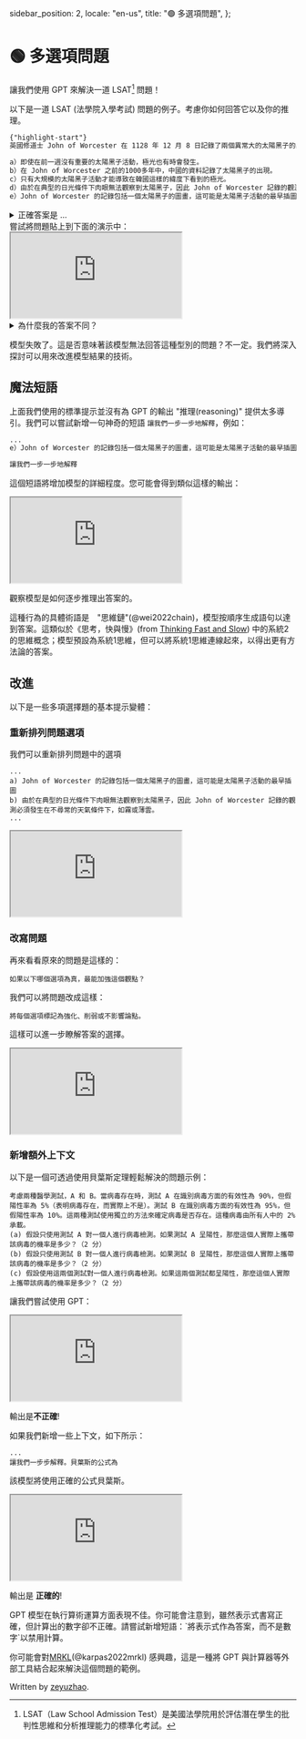   sidebar_position: 2,
  locale: "en-us",
  title: "🟢 多選項問題",
};

# 🟢 多選項問題

讓我們使用 GPT 來解決一道 LSAT[^1] 問題！

[^1]: LSAT（Law School Admission Test）是美國法學院用於評估潛在學生的批判性思維和分析推理能力的標準化考試。

以下是一道 LSAT (法學院入學考試) 問題的例子。考慮你如何回答它以及你的推理。

```md
{"highlight-start"}
英國修道士 John of Worcester 在 1128 年 12 月 8 日記錄了兩個異常大的太陽黑子的出現。五天後，韓國南部觀察到了一個明亮的極光。太陽黑子活動通常在平均五天的時間段之後，極光出現。因此，韓國的觀測有助於證實 John of Worcester 的觀測。以下哪項是正確的，如果是正確的，最能加強這個觀點？

a）即使在前一週沒有重要的太陽黑子活動，極光也有時會發生。
b）在 John of Worcester 之前的1000多年中，中國的資料記錄了太陽黑子的出現。
c）只有大規模的太陽黑子活動才能導致在韓國這樣的緯度下看到的極光。
d）由於在典型的日光條件下肉眼無法觀察到太陽黑子，因此 John of Worcester 記錄的觀測必須發生在不尋常的天氣條件下，如霧或薄雲。
e）John of Worcester 的記錄包括一個太陽黑子的圖畫，這可能是太陽黑子活動的最早插圖。
```

<details>
  <summary>正確答案是 ...</summary>
  c）只有大規模的太陽黑子活動才能導致在韓國這樣的緯度下看到的極光。
</details>
嘗試將問題貼上到下面的演示中：

<iframe
  src="https://embed.learnprompting.org/embed?config=eyJ0b3BQIjowLCJ0ZW1wZXJhdHVyZSI6MCwibWF4VG9rZW5zIjoyNTYsIm91dHB1dCI6ImXvvIlKb2huIG9mIFdvcmNlc3RlciDnmoTorrDlvZXljIXmi6zkuIDkuKrlpKrpmLPpu5HlrZDnmoTlm77nlLvvvIzov5nlj6%2Fog73mmK%2FlpKrpmLPpu5HlrZDmtLvliqjnmoTmnIDml6nmj5Llm77jgIIiLCJwcm9tcHQiOiLoi7Hlm73kv67pgZPlo6sgSm9obiBvZiBXb3JjZXN0ZXIg5ZyoIDExMjgg5bm0IDEyIOaciCA4IOaXpeiusOW9leS6huS4pOS4quW8guW4uOWkp%2BeahOWkqumYs%2Bm7keWtkOeahOWHuueOsOOAguS6lOWkqeWQju%2B8jOmfqeWbveWNl%2BmDqOinguWvn%2BWIsOS6huS4gOS4quaYjuS6rueahOaegeWFieOAguWkqumYs%2Bm7keWtkOa0u%2BWKqOmAmuW4uOWcqOW5s%2BWdh%2BS6lOWkqeeahOaXtumXtOauteS5i%2BWQju%2B8jOaegeWFieWHuueOsOOAguWboOatpO%2B8jOmfqeWbveeahOingua1i%2BacieWKqeS6juivgeWuniBKb2huIG9mIFdvcmNlc3RlciDnmoTop4LmtYvjgILku6XkuIvlk6rpobnmmK%2FmraPnoa7nmoTvvIzlpoLmnpzmmK%2FmraPnoa7nmoTvvIzmnIDog73liqDlvLrov5nkuKrop4LngrnvvJ9cbiBh77yJ5Y2z5L2%2F5Zyo5YmN5LiA5ZGo5rKh5pyJ6YeN6KaB55qE5aSq6Ziz6buR5a2Q5rS75Yqo77yM5p6B5YWJ5Lmf5pyJ5pe25Lya5Y%2BR55Sf44CCXG4gYu%2B8ieWcqCBKb2huIG9mIFdvcmNlc3RlciDkuYvliY3nmoQxMDAw5aSa5bm05Lit77yM5Lit5Zu955qE6LWE5paZ6K6w5b2V5LqG5aSq6Ziz6buR5a2Q55qE5Ye6546w44CCXG4gY%2B%2B8ieWPquacieWkp%2BinhOaooeeahOWkqumYs%2Bm7keWtkOa0u%2BWKqOaJjeiDveWvvOiHtOWcqOmfqeWbvei%2Fmeagt%2BeahOe6rOW6puS4i%2Beci%2BWIsOeahOaegeWFieOAglxuIGTvvInnlLHkuo7lnKjlhbjlnovnmoTml6XlhYnmnaHku7bkuIvogonnnLzml6Dms5Xop4Llr5%2FliLDlpKrpmLPpu5HlrZDvvIzlm6DmraQgSm9obiBvZiBXb3JjZXN0ZXIg6K6w5b2V55qE6KeC5rWL5b%2BF6aG75Y%2BR55Sf5Zyo5LiN5a%2B75bi455qE5aSp5rCU5p2h5Lu25LiL77yM5aaC6Zu%2B5oiW6JaE5LqR44CCXG4gZe%2B8iUpvaG4gb2YgV29yY2VzdGVyIOeahOiusOW9leWMheaLrOS4gOS4quWkqumYs%2Bm7keWtkOeahOWbvueUu%2B%2B8jOi%2FmeWPr%2BiDveaYr%2BWkqumYs%2Bm7keWtkOa0u%2BWKqOeahOacgOaXqeaPkuWbvuOAgiIsIm1vZGVsIjoidGV4dC1kYXZpbmNpLTAwMyJ9"
  style={{
    width: "100%",
    height: "500px",
    border: "0",
    borderRadius: "4px",
    overflow: "hidden",
  }}
  sandbox="allow-forms allow-modals allow-popups allow-presentation allow-same-origin allow-scripts"
></iframe>

<details scheme='warning'>
<summary>
為什麼我的答案不同？
</summary>
您的答案可能會因為以下原因而不同：

1）基礎模型 GPT-3 的更新
2）文字生成過程中的隨機性。我們可以透過將

<a href="https://beta.openai.com/docs/api-reference/completions/create#completions/create-temperature">
  temperature
</a>
設定為 0 來使輸出更加一致。

</details>

模型失敗了。這是否意味著該模型無法回答這種型別的問題？不一定。我們將深入探討可以用來改進模型結果的技術。

## 魔法短語

上面我們使用的標準提示並沒有為 GPT 的輸出 "推理(reasoning)" 提供太多導引。我們可以嘗試新增一句神奇的短語 `讓我們一步一步地解釋`，例如：

```markdown
...
e）John of Worcester 的記錄包括一個太陽黑子的圖畫，這可能是太陽黑子活動的最早插圖。

讓我們一步一步地解釋
```

這個短語將增加模型的詳細程度。您可能會得到類似這樣的輸出：

<iframe
  src="https://embed.learnprompting.org/embed?config=eyJtb2RlbCI6InRleHQtZGF2aW5jaS0wMDMiLCJwcm9tcHQiOiLoi7Hlm73kv67pgZPlo6sgSm9obiBvZiBXb3JjZXN0ZXIg5ZyoIDExMjgg5bm0IDEyIOaciCA4IOaXpeiusOW9leS6huS4pOS4quW8guW4uOWkp%2BeahOWkqumYs%2Bm7keWtkOeahOWHuueOsOOAguS6lOWkqeWQju%2B8jOmfqeWbveWNl%2BmDqOinguWvn%2BWIsOS6huS4gOS4quaYjuS6rueahOaegeWFieOAguWkqumYs%2Bm7keWtkOa0u%2BWKqOmAmuW4uOWcqOW5s%2BWdh%2BS6lOWkqeeahOaXtumXtOauteS5i%2BWQju%2B8jOaegeWFieWHuueOsOOAguWboOatpO%2B8jOmfqeWbveeahOingua1i%2BacieWKqeS6juivgeWuniBKb2huIG9mIFdvcmNlc3RlciDnmoTop4LmtYvjgILku6XkuIvlk6rpobnmmK%2FmraPnoa7nmoTvvIzlpoLmnpzmmK%2FmraPnoa7nmoTvvIzmnIDog73liqDlvLrov5nkuKrop4LngrnvvJ9cbmHvvInljbPkvb%2FlnKjliY3kuIDlkajmsqHmnInph43opoHnmoTlpKrpmLPpu5HlrZDmtLvliqjvvIzmnoHlhYnkuZ%2FmnInml7bkvJrlj5HnlJ%2FjgIJcbmLvvInlnKggSm9obiBvZiBXb3JjZXN0ZXIg5LmL5YmN55qEMTAwMOWkmuW5tOS4re%2B8jOS4reWbveeahOi1hOaWmeiusOW9leS6huWkqumYs%2Bm7keWtkOeahOWHuueOsOOAglxuY%2B%2B8ieWPquacieWkp%2BinhOaooeeahOWkqumYs%2Bm7keWtkOa0u%2BWKqOaJjeiDveWvvOiHtOWcqOmfqeWbvei%2Fmeagt%2BeahOe6rOW6puS4i%2Beci%2BWIsOeahOaegeWFieOAglxuZO%2B8ieeUseS6juWcqOWFuOWei%2BeahOaXpeWFieadoeS7tuS4i%2BiCieecvOaXoOazleinguWvn%2BWIsOWkqumYs%2Bm7keWtkO%2B8jOWboOatpCBKb2huIG9mIFdvcmNlc3RlciDorrDlvZXnmoTop4LmtYvlv4Xpobvlj5HnlJ%2FlnKjkuI3lr7vluLjnmoTlpKnmsJTmnaHku7bkuIvvvIzlpoLpm77miJboloTkupHjgIJcbmXvvIlKb2huIG9mIFdvcmNlc3RlciDnmoTorrDlvZXljIXmi6zkuIDkuKrlpKrpmLPpu5HlrZDnmoTlm77nlLvvvIzov5nlj6%2Fog73mmK%2FlpKrpmLPpu5HlrZDmtLvliqjnmoTmnIDml6nmj5Llm77jgILorqnmiJHku6zkuIDmraXkuIDmraXlnLDop6Pph4oiLCJvdXRwdXQiOiJB77yJ5q2k6YCJ6aG55piv5LiN5q2j56Gu55qE44CC6L%2BZ5Liq562U5qGI5bm25rKh5pyJ5Yqg5by66KeC54K577yM5Zug5Li65a6D5o%2BQ5Ye65LqG5p6B5YWJ55qE5Y%2Bm5LiA56eN6Kej6YeK44CCXG5C77yJ5q2k6YCJ6aG55piv5LiN5q2j56Gu55qE44CC6L%2BZ5Liq562U5qGI5bm25rKh5pyJ5Yqg5by66KeC54K577yM5Zug5Li65a6D5LiO5aSq6Ziz6buR5a2Q5rS75Yqo5ZKM5p6B5YWJ6KeC5rWL5LmL6Ze055qE6IGU57O75peg5YWz44CCXG5D77yJ5q2k6YCJ6aG55piv5q2j56Gu55qE44CC6L%2BZ5Liq562U5qGI6YCa6L%2BH6KGo5piOIEpvaG4gb2YgV29yY2VzdGVyIOiusOW9leeahOWkqumYs%2Bm7keWtkOa0u%2BWKqOaYr%2Bingua1i%2BWIsOeahOS6lOWkqeWQjuWcqOmfqeWbveeci%2BWIsOeahOaegeWFieeahOWOn%2BWboO%2B8jOS7juiAjOWKoOW8uuS6huingueCueOAglxuRO%2B8ieatpOmAiemhueaYr%2BS4jeato%2BehrueahOOAgui%2FmeS4quetlOahiOW5tuayoeacieWKoOW8uuingueCue%2B8jOWboOS4uuWug%2BS4juWkqumYs%2Bm7keWtkOa0u%2BWKqOWSjOaegeWFieingua1i%2BS5i%2BmXtOeahOiBlOezu%2BaXoOWFs%2BOAglxuRSkg5q2k6YCJ6aG55piv5LiN5q2j56Gu55qE44CC6L%2BZ5Liq562U5qGI5LiO5aSq6Ziz6buR5a2Q5rS75Yqo5ZKM5p6B5YWJ55qE5YWz57O75peg5YWz44CC5q2j56Gu562U5qGI5pivQykg5Y%2Bq5pyJ6YeN5bqm5aSq6Ziz6buR5a2Q5rS75Yqo5omN6IO95a%2B86Ie05Zyo6Z%2Bp5Zu96L%2BZ5qC35L2O55qE57qs5bqm5LiK5Y%2Bv6KeB55qE5p6B5YWJ44CCIiwibWF4VG9rZW5zIjoyNTYsImJveFJvd3MiOjEwLCJ0ZW1wZXJhdHVyZSI6MCwidG9wUCI6MX0%3D"
  style={{
    width: "100%",
    height: "500px",
    border: "0",
    borderRadius: "4px",
    overflow: "hidden",
  }}
  sandbox="allow-forms allow-modals allow-popups allow-presentation allow-same-origin allow-scripts"
></iframe>

<p></p>

<Info>
觀察模型是如何逐步推理出答案的。

這種行為的具體術語是　"思維鏈"(@wei2022chain)，模型按順序生成語句以達到答案。這類似於《思考，快與慢》(from [Thinking Fast and Slow](https://en.wikipedia.org/wiki/Thinking,_Fast_and_Slow)) 中的系統2的思維概念；模型預設為系統1思維，但可以將系統1思維連線起來，以得出更有方法論的答案。

</Info>

## 改進

以下是一些多項選擇題的基本提示變體：

### 重新排列問題選項

我們可以重新排列問題中的選項

```
...
a) John of Worcester 的記錄包括一個太陽黑子的圖畫，這可能是太陽黑子活動的最早插圖
b) 由於在典型的日光條件下肉眼無法觀察到太陽黑子，因此 John of Worcester 記錄的觀測必須發生在不尋常的天氣條件下，如霧或薄雲。
...
```

<iframe
  src="https://embed.learnprompting.org/embed?config=eyJtb2RlbCI6InRleHQtZGF2aW5jaS0wMDMiLCJwcm9tcHQiOiLoi7Hlm73kv67pgZPlo6sgSm9obiBvZiBXb3JjZXN0ZXIg5ZyoIDExMjgg5bm0IDEyIOaciCA4IOaXpeiusOW9leS6huS4pOS4quW8guW4uOWkp%2BeahOWkqumYs%2Bm7keWtkOeahOWHuueOsOOAguS6lOWkqeWQju%2B8jOmfqeWbveWNl%2BmDqOinguWvn%2BWIsOS6huS4gOS4quaYjuS6rueahOaegeWFieOAguWkqumYs%2Bm7keWtkOa0u%2BWKqOmAmuW4uOWcqOW5s%2BWdh%2BS6lOWkqeeahOaXtumXtOauteS5i%2BWQju%2B8jOaegeWFieWHuueOsOOAguWboOatpO%2B8jOmfqeWbveeahOingua1i%2BacieWKqeS6juivgeWuniBKb2huIG9mIFdvcmNlc3RlciDnmoTop4LmtYvjgILku6XkuIvlk6rpobnmmK%2FmraPnoa7nmoTvvIzlpoLmnpzmmK%2FmraPnoa7nmoTvvIzmnIDog73liqDlvLrov5nkuKrop4LngrnvvJ9cbmHvvIlKb2huIG9mIFdvcmNlc3RlciDnmoTorrDlvZXljIXmi6zkuIDkuKrlpKrpmLPpu5HlrZDnmoTlm77nlLvvvIzov5nlj6%2Fog73mmK%2FlpKrpmLPpu5HlrZDmtLvliqjnmoTmnIDml6nmj5Llm77jgIJcbmLvvInnlLHkuo7lnKjlhbjlnovnmoTml6XlhYnmnaHku7bkuIvogonnnLzml6Dms5Xop4Llr5%2FliLDlpKrpmLPpu5HlrZDvvIzlm6DmraQgSm9obiBvZiBXb3JjZXN0ZXIg6K6w5b2V55qE6KeC5rWL5b%2BF6aG75Y%2BR55Sf5Zyo5LiN5a%2B75bi455qE5aSp5rCU5p2h5Lu25LiL77yM5aaC6Zu%2B5oiW6JaE5LqR44CCXG5j77yJ5Y2z5L2%2F5Zyo5YmN5LiA5ZGo5rKh5pyJ6YeN6KaB55qE5aSq6Ziz6buR5a2Q5rS75Yqo77yM5p6B5YWJ5Lmf5pyJ5pe25Lya5Y%2BR55Sf44CCXG5k77yJ5ZyoIEpvaG4gb2YgV29yY2VzdGVyIOS5i%2BWJjeeahDEwMDDlpJrlubTkuK3vvIzkuK3lm73nmoTotYTmlpnorrDlvZXkuoblpKrpmLPpu5HlrZDnmoTlh7rnjrDjgIJcbmXvvInlj6rmnInlpKfop4TmqKHnmoTlpKrpmLPpu5HlrZDmtLvliqjmiY3og73lr7zoh7TlnKjpn6nlm73ov5nmoLfnmoTnuqzluqbkuIvnnIvliLDnmoTmnoHlhYnjgILorqnmiJHku6zkuIDmraXkuIDmraXlnLDop6Pph4oiLCJvdXRwdXQiOiJBKSDliYrlvLEgLSDor6XpgInpobnliYrlvLHkuobop4LngrnvvIzlm6DkuLrlroPmmpfnpLrmnoHlhYnlubbkuI3kuIDlrprpnIDopoHnlLHlpKrpmLPpu5HlrZDmtLvliqjlvJXotbfvvIzogIzov5nmraPmmK%2FkvZzogIXor5Xlm77pmJDov7DnmoTop4LngrnjgIJCKSDkuI3lvbHlk40gLSDor6XpgInpobnlr7norrrngrnmsqHmnInlvbHlk43vvIzlm6DkuLrlroPkuI7lpKrpmLPpu5HlrZDlkozmnoHlhYnlh7rnjrDkuYvpl7TnmoTogZTns7vml6DlhbPjgIJDKSDlop7lvLogLSDor6XpgInpobnlop7lvLrkuoborrrngrnvvIzlm6DkuLrlroPooajmmI7lnKjpn6nlm73op4Llr5%2FliLDmnoHlhYnnmoTllK%2FkuIDmlrnms5XmmK%2FlpoLmnpzmnInlpKfop4TmqKHnmoTlpKrpmLPpu5HlrZDmtLvliqjvvIzogIzov5nlsLHmmK%2Fnuqbnv7DCt%2Bayg%2BaWr%2BeJueeahOWPkeeOsOOAgkQpIOWJiuW8sSAtIOivpemAiemhueWJiuW8seS6huingueCue%2B8jOWboOS4uuWug%2Baal%2Bekuue6pue%2FsMK35rKD5pav54m56KeC5a%2Bf5aSq6Ziz6buR5a2Q55qE5p2h5Lu25Y%2Bv6IO95LiN5Y%2Bv6Z2g77yM6L%2BZ5Y%2Bv6IO95Lya5a%2B55LuW55qE5Y%2BR546w55qE5YeG56Gu5oCn5Lqn55Sf5oCA55aR44CCRSkg5LiN5b2x5ZONIC0g6K%2Bl6YCJ6aG55a%2B56K6654K55rKh5pyJ5b2x5ZON77yM5Zug5Li65a6D5LiO5aSq6Ziz6buR5a2Q5ZKM5p6B5YWJ5Ye6546w5LmL6Ze055qE6IGU57O75peg5YWz44CCIiwibWF4VG9rZW5zIjoyNTYsImJveFJvd3MiOjEwLCJ0ZW1wZXJhdHVyZSI6MCwidG9wUCI6MX0%3D"
  style={{
    width: "100%",
    height: "500px",
    border: "0",
    borderRadius: "4px",
    overflow: "hidden",
  }}
  sandbox="allow-forms allow-modals allow-popups allow-presentation allow-same-origin allow-scripts"
></iframe>

### 改寫問題

再來看看原來的問題是這樣的：

```
如果以下哪個選項為真，最能加強這個觀點？
```

我們可以將問題改成這樣：

```
將每個選項標記為強化、削弱或不影響論點。
```

這樣可以進一步瞭解答案的選擇。

<iframe
  src="https://embed.learnprompting.org/embed?config=eyJtb2RlbCI6InRleHQtZGF2aW5jaS0wMDMiLCJwcm9tcHQiOiLoi7Hlm73kv67pgZPlo6sgSm9obiBvZiBXb3JjZXN0ZXIg5ZyoIDExMjgg5bm0IDEyIOaciCA4IOaXpeiusOW9leS6huS4pOS4quW8guW4uOWkp%2BeahOWkqumYs%2Bm7keWtkOeahOWHuueOsOOAguS6lOWkqeWQju%2B8jOmfqeWbveWNl%2BmDqOinguWvn%2BWIsOS6huS4gOS4quaYjuS6rueahOaegeWFieOAguWkqumYs%2Bm7keWtkOa0u%2BWKqOmAmuW4uOWcqOW5s%2BWdh%2BS6lOWkqeeahOaXtumXtOauteS5i%2BWQju%2B8jOaegeWFieWHuueOsOOAguWboOatpO%2B8jOmfqeWbveeahOingua1i%2BacieWKqeS6juivgeWuniBKb2huIG9mIFdvcmNlc3RlciDnmoTop4LmtYvjgILku6XkuIvlk6rpobnmmK%2FmraPnoa7nmoTvvIzlpoLmnpzmmK%2FmraPnoa7nmoTvvIzmnIDog73liqDlvLrov5nkuKrop4LngrnvvJ9cbmHvvInljbPkvb%2FlnKjliY3kuIDlkajmsqHmnInph43opoHnmoTlpKrpmLPpu5HlrZDmtLvliqjvvIzmnoHlhYnkuZ%2FmnInml7bkvJrlj5HnlJ%2FjgIJcbmLvvInlnKggSm9obiBvZiBXb3JjZXN0ZXIg5LmL5YmN55qEMTAwMOWkmuW5tOS4re%2B8jOS4reWbveeahOi1hOaWmeiusOW9leS6huWkqumYs%2Bm7keWtkOeahOWHuueOsOOAglxuY%2B%2B8ieWPquacieWkp%2BinhOaooeeahOWkqumYs%2Bm7keWtkOa0u%2BWKqOaJjeiDveWvvOiHtOWcqOmfqeWbvei%2Fmeagt%2BeahOe6rOW6puS4i%2Beci%2BWIsOeahOaegeWFieOAglxuZO%2B8ieeUseS6juWcqOWFuOWei%2BeahOaXpeWFieadoeS7tuS4i%2BiCieecvOaXoOazleinguWvn%2BWIsOWkqumYs%2Bm7keWtkO%2B8jOWboOatpCBKb2huIG9mIFdvcmNlc3RlciDorrDlvZXnmoTop4LmtYvlv4Xpobvlj5HnlJ%2FlnKjkuI3lr7vluLjnmoTlpKnmsJTmnaHku7bkuIvvvIzlpoLpm77miJboloTkupHjgIJcbmXvvIlKb2huIG9mIFdvcmNlc3RlciDnmoTorrDlvZXljIXmi6zkuIDkuKrlpKrpmLPpu5HlrZDnmoTlm77nlLvvvIzov5nlj6%2Fog73mmK%2FlpKrpmLPpu5HlrZDmtLvliqjnmoTmnIDml6nmj5Llm77jgIJcbuWwhuavj%2BS4qumAiemhueagh%2BivhuS4uuWKoOW8uuOAgeWJiuW8seaIluS4jeW9seWTjeiuuueCue%2B8jOW5tuS4gOatpeS4gOatpeino%2BmHiuOAgiIsIm91dHB1dCI6IkEpIOWJiuW8sSAtIOivpemAiemhueWJiuW8seS6huingueCue%2B8jOWboOS4uuWug%2Baal%2BekuuaegeWFieW5tuS4jeS4gOWumumcgOimgeeUseWkqumYs%2Bm7keWtkOa0u%2BWKqOW8lei1t%2B%2B8jOiAjOi%2Fmeato%2BaYr%2BS9nOiAheivleWbvumYkOi%2FsOeahOingueCueOAgkIpIOS4jeW9seWTjSAtIOivpemAiemhueWvueiuuueCueayoeacieW9seWTje%2B8jOWboOS4uuWug%2BS4juWkqumYs%2Bm7keWtkOWSjOaegeWFieWHuueOsOS5i%2BmXtOeahOiBlOezu%2BaXoOWFs%2BOAgkMpIOWinuW8uiAtIOivpemAiemhueWinuW8uuS6huiuuueCue%2B8jOWboOS4uuWug%2BihqOaYjuWcqOmfqeWbveinguWvn%2BWIsOaegeWFieeahOWUr%2BS4gOaWueazleaYr%2BWmguaenOacieWkp%2BinhOaooeeahOWkqumYs%2Bm7keWtkOa0u%2BWKqO%2B8jOiAjOi%2FmeWwseaYr%2Be6pue%2FsMK35rKD5pav54m555qE5Y%2BR546w44CCRCkg5YmK5byxIC0g6K%2Bl6YCJ6aG55YmK5byx5LqG6KeC54K577yM5Zug5Li65a6D5pqX56S657qm57%2BwwrfmsoPmlq%2Fnibnop4Llr5%2FlpKrpmLPpu5HlrZDnmoTmnaHku7blj6%2Fog73kuI3lj6%2FpnaDvvIzov5nlj6%2Fog73kvJrlr7nku5bnmoTlj5HnjrDnmoTlh4bnoa7mgKfkuqfnlJ%2FmgIDnlpHjgIJFKSDkuI3lvbHlk40gLSDor6XpgInpobnlr7norrrngrnmsqHmnInlvbHlk43vvIzlm6DkuLrlroPkuI7lpKrpmLPpu5HlrZDlkozmnoHlhYnlh7rnjrDkuYvpl7TnmoTogZTns7vml6DlhbPjgIIiLCJtYXhUb2tlbnMiOjI1NiwiYm94Um93cyI6MTAsInRlbXBlcmF0dXJlIjowLCJ0b3BQIjoxfQ%3D%3D"
  style={{
    width: "100%",
    height: "500px",
    border: "0",
    borderRadius: "4px",
    overflow: "hidden",
  }}
  sandbox="allow-forms allow-modals allow-popups allow-presentation allow-same-origin allow-scripts"
></iframe>

### 新增額外上下文

以下是一個可透過使用貝葉斯定理輕鬆解決的問題示例：

```
考慮兩種醫學測試，A 和 B。當病毒存在時，測試 A 在識別病毒方面的有效性為 90%，但假陽性率為 5%（表明病毒存在，而實際上不是）。測試 B 在識別病毒方面的有效性為 95%，但假陽性率為 10%。這兩種測試使用獨立的方法來確定病毒是否存在。這種病毒由所有人中的 2% 承載。
(a) 假設只使用測試 A 對一個人進行病毒檢測。如果測試 A 呈陽性，那麼這個人實際上攜帶該病毒的機率是多少？（2 分）
(b) 假設只使用測試 B 對一個人進行病毒檢測。如果測試 B 呈陽性，那麼這個人實際上攜帶該病毒的機率是多少？（2 分）
(c) 假設使用這兩個測試對一個人進行病毒檢測。如果這兩個測試都呈陽性，那麼這個人實際上攜帶該病毒的機率是多少？（2 分）
```

讓我們嘗試使用 GPT：

<iframe
  src="https://embed.learnprompting.org/embed?config=eyJtb2RlbCI6InRleHQtZGF2aW5jaS0wMDMiLCJwcm9tcHQiOiLogIPomZHkuKTnp43ljLvlrabmtYvor5XvvIxBIOWSjCBC44CC5b2T55eF5q%2BS5a2Y5Zyo5pe277yM5rWL6K%2BVIEEg5Zyo6K%2BG5Yir55eF5q%2BS5pa56Z2i55qE5pyJ5pWI5oCn5Li6IDkwJe%2B8jOS9huWBh%2BmYs%2BaAp%2BeOh%2BS4uiA1Je%2B8iOihqOaYjueXheavkuWtmOWcqO%2B8jOiAjOWunumZheS4iuS4jeaYr%2B%2B8ieOAgua1i%2BivlSBCIOWcqOivhuWIq%2BeXheavkuaWuemdoueahOacieaViOaAp%2BS4uiA5NSXvvIzkvYblgYfpmLPmgKfnjofkuLogMTAl44CC6L%2BZ5Lik56eN5rWL6K%2BV5L2%2F55So54us56uL55qE5pa55rOV5p2l56Gu5a6a55eF5q%2BS5piv5ZCm5a2Y5Zyo44CC6L%2BZ56eN55eF5q%2BS55Sx5omA5pyJ5Lq65Lit55qEIDIlIOaJv%2Bi9veOAglxuKGEpIOWBh%2BiuvuWPquS9v%2BeUqOa1i%2BivlSBBIOWvueS4gOS4quS6uui%2Fm%2BihjOeXheavkuajgOa1i%2BOAguWmguaenOa1i%2BivlSBBIOWRiOmYs%2BaAp%2B%2B8jOmCo%2BS5iOi%2FmeS4quS6uuWunumZheS4iuaQuuW4puivpeeXheavkueahOamgueOh%2BaYr%2BWkmuWwke%2B8n%2B%2B8iDIg5YiG77yJXG4oYikg5YGH6K6%2B5Y%2Bq5L2%2F55So5rWL6K%2BVIEIg5a%2B55LiA5Liq5Lq66L%2Bb6KGM55eF5q%2BS5qOA5rWL44CC5aaC5p6c5rWL6K%2BVIEIg5ZGI6Ziz5oCn77yM6YKj5LmI6L%2BZ5Liq5Lq65a6e6ZmF5LiK5pC65bim6K%2Bl55eF5q%2BS55qE5qaC546H5piv5aSa5bCR77yf77yIMiDliIbvvIlcbihjKSDlgYforr7kvb%2FnlKjov5nkuKTkuKrmtYvor5Xlr7nkuIDkuKrkurrov5vooYznl4Xmr5Lmo4DmtYvjgILlpoLmnpzov5nkuKTkuKrmtYvor5Xpg73lkYjpmLPmgKfvvIzpgqPkuYjov5nkuKrkurrlrp7pmYXkuIrmkLrluKbor6Xnl4Xmr5LnmoTmpoLnjofmmK%2FlpJrlsJHvvJ%2FvvIgyIOWIhu%2B8iSIsIm91dHB1dCI6IihhKSDlpoLmnpzmtYvor5VB5ZGI6Ziz5oCn77yM6YKj5LmI5Lq656Gu5a6e5pC65bim55eF5q%2BS55qE5qaC546H5pivOTAl44CCXG5cbihiKSDlpoLmnpzmtYvor5VC5ZGI6Ziz5oCn77yM6YKj5LmI5Lq656Gu5a6e5pC65bim55eF5q%2BS55qE5qaC546H5Li6OTUl44CCXG5cbiAoYykg5aaC5p6c5Lik5Liq5rWL6K%2BV57uT5p6c6YO95ZGI6Ziz5oCn77yM6YKj5LmI5Lq656Gu5a6e5pC65bim55eF5q%2BS55qE5qaC546H5Li6OTkuOSXjgIIiLCJtYXhUb2tlbnMiOjI1NiwiYm94Um93cyI6MTAsInRlbXBlcmF0dXJlIjowLCJ0b3BQIjowfQ%3D%3D"
  style={{
    width: "100%",
    height: "500px",
    border: "0",
    borderRadius: "4px",
    overflow: "hidden",
  }}
  sandbox="allow-forms allow-modals allow-popups allow-presentation allow-same-origin allow-scripts"
></iframe>

輸出是**不正確**!

如果我們新增一些上下文，如下所示：

```
...
讓我們一步步解釋。貝葉斯的公式為
```

該模型將使用正確的公式貝葉斯。

<iframe
  src="https://embed.learnprompting.org/embed?config=eyJtb2RlbCI6InRleHQtZGF2aW5jaS0wMDMiLCJwcm9tcHQiOiLogIPomZHkuKTnp43ljLvlrabmtYvor5XvvIxBIOWSjCBC44CC5b2T55eF5q%2BS5a2Y5Zyo5pe277yM5rWL6K%2BVIEEg5Zyo6K%2BG5Yir55eF5q%2BS5pa56Z2i55qE5pyJ5pWI5oCn5Li6IDkwJe%2B8jOS9huWBh%2BmYs%2BaAp%2BeOh%2BS4uiA1Je%2B8iOihqOaYjueXheavkuWtmOWcqO%2B8jOiAjOWunumZheS4iuS4jeaYr%2B%2B8ieOAgua1i%2BivlSBCIOWcqOivhuWIq%2BeXheavkuaWuemdoueahOacieaViOaAp%2BS4uiA5NSXvvIzkvYblgYfpmLPmgKfnjofkuLogMTAl44CC6L%2BZ5Lik56eN5rWL6K%2BV5L2%2F55So54us56uL55qE5pa55rOV5p2l56Gu5a6a55eF5q%2BS5piv5ZCm5a2Y5Zyo44CC6L%2BZ56eN55eF5q%2BS55Sx5omA5pyJ5Lq65Lit55qEIDIlIOaJv%2Bi9veOAglxuKGEpIOWBh%2BiuvuWPquS9v%2BeUqOa1i%2BivlSBBIOWvueS4gOS4quS6uui%2Fm%2BihjOeXheavkuajgOa1i%2BOAguWmguaenOa1i%2BivlSBBIOWRiOmYs%2BaAp%2B%2B8jOmCo%2BS5iOi%2FmeS4quS6uuWunumZheS4iuaQuuW4puivpeeXheavkueahOamgueOh%2BaYr%2BWkmuWwke%2B8n%2B%2B8iDIg5YiG77yJXG4oYikg5YGH6K6%2B5Y%2Bq5L2%2F55So5rWL6K%2BVIEIg5a%2B55LiA5Liq5Lq66L%2Bb6KGM55eF5q%2BS5qOA5rWL44CC5aaC5p6c5rWL6K%2BVIEIg5ZGI6Ziz5oCn77yM6YKj5LmI6L%2BZ5Liq5Lq65a6e6ZmF5LiK5pC65bim6K%2Bl55eF5q%2BS55qE5qaC546H5piv5aSa5bCR77yf77yIMiDliIbvvIlcbihjKSDlgYforr7kvb%2FnlKjov5nkuKTkuKrmtYvor5Xlr7nkuIDkuKrkurrov5vooYznl4Xmr5Lmo4DmtYvjgILlpoLmnpzov5nkuKTkuKrmtYvor5Xpg73lkYjpmLPmgKfvvIzpgqPkuYjov5nkuKrkurrlrp7pmYXkuIrmkLrluKbor6Xnl4Xmr5LnmoTmpoLnjofmmK%2FlpJrlsJHvvJ%2FvvIgyIOWIhu%2B8iVxuXG7orqnmiJHku6zkuIDmraXkuIDmraXop6Pph4rvvIzlnKjnrZTmoYjkuK3nu5nlh7rmlbDlgLzooajovr7lvI%2FvvIzkuI3opoHov5Tlm57kuIDkuKrmlbDlrZfjgILotJ3lj7bmlq%2FlhazlvI%2FkuLoiLCJvdXRwdXQiOiJQKEF8QikgIiwibWF4VG9rZW5zIjoyNTYsImJveFJvd3MiOjEwLCJ0ZW1wZXJhdHVyZSI6MCwidG9wUCI6MH0%3D"
  style={{
    width: "100%",
    height: "500px",
    border: "0",
    borderRadius: "4px",
    overflow: "hidden",
  }}
  sandbox="allow-forms allow-modals allow-popups allow-presentation allow-same-origin allow-scripts"
></iframe>

輸出是 **正確的**!

<Caution>
GPT 模型在執行算術運算方面表現不佳。你可能會注意到，雖然表示式書寫正確，但計算出的數字卻不正確。請嘗試新增短語：`將表示式作為答案，而不是數字`以禁用計算。

你可能會對[MRKL](https://learnprompting.org/docs/advanced_applications/mrkl)(@karpas2022mrkl) 感興趣，這是一種將 GPT 與計算器等外部工具結合起來解決這個問題的範例。

</Caution>

Written by [zeyuzhao](https://github.com/Zeyuzhao).
